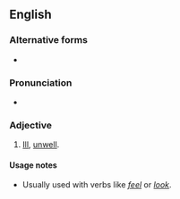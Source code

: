 ==English==

===Alternative forms===
* {{l|en|like death warmed up}}

===Pronunciation===
* {{audio|en|En-au-like death warmed over.ogg|Audio (AU)}}

===Adjective===
{{head|en|adjective}}

# {{lb|en|US|Canada|simile}} [[ill|Ill]], [[unwell]].

====Usage notes====
* Usually used with verbs like ''[[feel]]'' or ''[[look]]''.